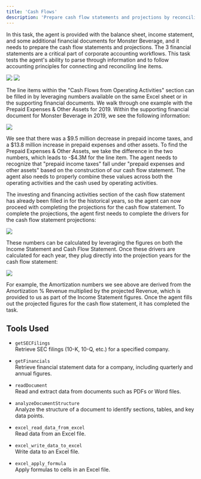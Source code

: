 ```yaml
---
title: 'Cash Flows'
description: 'Prepare cash flow statements and projections by reconciling BS/IS with supporting docs (Monster Beverage)'
---
```


In this task, the agent is provided with the balance sheet, income statement, and some additional financial documents for Monster Beverage, and it needs to prepare the cash flow statements and projections. The 3 financial statements are a critical part of corporate accounting workflows. This task tests the agent's ability to parse through information and to follow accounting principles for connecting and reconciling line items.

<Frame caption="Excerpt from balance sheet data available to the agent">
  <img src="/images/cash-flows/cash-flows-balance-sheet-excerpt.png" />
</Frame>

<Frame caption="Initial Cash Flow Statement">
  <img src="/images/cash-flows/cash-flows-initial-cash-flow.png" />
</Frame>

The line items within the "Cash Flows from Operating Activities" section can be filled in by leveraging numbers available on the same Excel sheet or in the supporting financial documents. We walk through one example with the Prepaid Expenses & Other Assets for 2019. Within the supporting financial document for Monster Beverage in 2019, we see the following information:

<img src="/images/cash-flows/cash-flows-supporting-prepaid-excerpt.png" />

We see that there was a \$9.5 million decrease in prepaid income taxes, and a \$13.8 million increase in prepaid expenses and other assets. To find the Prepaid Expenses & Other Assets, we take the difference in the two numbers, which leads to -\$4.3M for the line item. The agent needs to recognize that "prepaid income taxes" fall under "prepaid expenses and other assets" based on the construction of our cash flow statement. The agent also needs to properly combine these values across both the operating activities and the cash used by operating activities.

The investing and financing activities section of the cash flow statement has already been filled in for the historical years, so the agent can now proceed with completing the projections for the cash flow statement. To complete the projections, the agent first needs to complete the drivers for the cash flow statement projections:

<img src="/images/cash-flows/cash-flows-cash-flow-drivers.png" />

These numbers can be calculated by leveraging the figures on both the Income Statement and Cash Flow Statement. Once these drivers are calculated for each year, they plug directly into the projection years for the cash flow statement:

<Frame caption="Excerpt from the completed Cash Flows Statement">
  <img src="/images/cash-flows/cash-flows-cash-flow-statement-completed.png" />
</Frame>

For example, the Amortization numbers we see above are derived from the Amortization % Revenue multiplied by the projected Revenue, which is provided to us as part of the Income Statement figures. Once the agent fills out the projected figures for the cash flow statement, it has completed the task.

## Tools Used

- `getSECFilings`  
  Retrieve SEC filings (10-K, 10-Q, etc.) for a specified company.

- `getFinancials`  
  Retrieve financial statement data for a company, including quarterly and annual figures.

- `readDocument`  
  Read and extract data from documents such as PDFs or Word files.

- `analyzeDocumentStructure`  
  Analyze the structure of a document to identify sections, tables, and key data points.

- `excel_read_data_from_excel`  
  Read data from an Excel file.

- `excel_write_data_to_excel`  
  Write data to an Excel file.

- `excel_apply_formula`  
  Apply formulas to cells in an Excel file.
